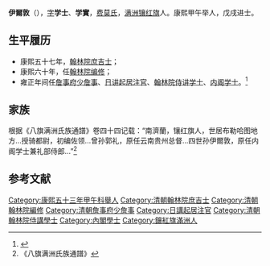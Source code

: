 '''伊爾敦'''（{{bd|？| |？}}），[[字|字]]'''学士'''、'''学實'''，[[费莫氏|费莫氏]]，[[满洲|满洲]][[镶红旗|镶红旗]]人。康熙甲午举人，戊戌进士。

==生平履历==
*康熙五十七年，[[翰林院|翰林院]][[庶吉士|庶吉士]]；
*康熙六十年，任[[翰林院|翰林院]][[编修|编修]]；
*雍正年间任[[詹事府|詹事府]][[少詹事|少詹事]]、[[日讲起居注官|日讲起居注官]]、[[翰林院|翰林院]][[侍讲学士|侍讲学士]]、[[内阁学士|内阁学士]]。<ref>{{cite web |title=伊爾敦 |url=http://archive.ihp.sinica.edu.tw/ttscgi/ttsquerynew?0:0:mctauac:%2810454%29@NO |website=台湾中央研究院历史研究所 |access-date=2020-11-15 |archive-date=2020-11-16 |archive-url=https://web.archive.org/web/20201116085629/http://archive.ihp.sinica.edu.tw/ttscgi/ttsquerynew?0:0:mctauac:(10454)@NO |dead-url=no }}</ref>

==家族==
根据《八旗满洲氏族通譜》卷四十四记载：“南濟蘭，镶红旗人，世居布勒哈图地方...授骑都尉，初编佐领...曾孙郭礼，原任云南贵州总督...四世孙伊爾敦，原任内阁学士兼礼部侍郎...”<ref>《八旗满洲氏族通譜》</ref>

==参考文献==
{{reflist}}
{{康熙五十七年戊戌科殿試金榜}}
{{清朝明史館職官}}
[[Category:康熙五十三年甲午科舉人|Category:康熙五十三年甲午科舉人]]
[[Category:清朝翰林院庶吉士|Category:清朝翰林院庶吉士]]
[[Category:清朝翰林院編修|Category:清朝翰林院編修]]
[[Category:清朝詹事府少詹事|Category:清朝詹事府少詹事]]
[[Category:日講起居注官|Category:日講起居注官]]
[[Category:清朝翰林院侍講學士|Category:清朝翰林院侍講學士]]
[[Category:內閣學士|Category:內閣學士]]
[[Category:鑲紅旗滿洲人|Category:鑲紅旗滿洲人]]